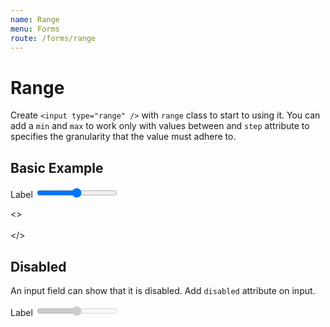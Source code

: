 ```yaml
---
name: Range
menu: Forms
route: /forms/range
---
```



# Range

Create `<input type="range" />` with `range` class to start to using it. You can add a `min` and `max` to work only with values between and `step` attribute to specifies the granularity that the value must adhere to.

## Basic Example

<Playground>
  <div class='col-24'>
    <label
      for='range'
      class='display-block'
    >
      Label
    </label>
    <input
      min='50'
      max='80'
      type="range"
      class='range mb-3'
      id='range'
      name='range'
    />
  </div>
</Playground>

<>
<br/><br/>
</>

## Disabled
An input field can show that it is disabled. Add `disabled` attribute on input.

<Playground>
  <div class='col-24'>
    <label
      for='range-disabled'
      class='display-block'
    >
      Label
    </label>
    <input
      type="range"
      class='range mb-3'
      id='range-disabled'
      name='range-disabled'
      disabled
    />
  </div>
</Playground>
